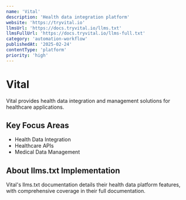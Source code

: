 ```yaml
---
name: 'Vital'
description: 'Health data integration platform'
website: 'https://tryvital.io'
llmsUrl: 'https://docs.tryvital.io/llms.txt'
llmsFullUrl: 'https://docs.tryvital.io/llms-full.txt'
category: 'automation-workflow'
publishedAt: '2025-02-24'
contentType: 'platform'
priority: 'high'
---
```


# Vital

Vital provides health data integration and management solutions for healthcare applications.

## Key Focus Areas

- Health Data Integration
- Healthcare APIs
- Medical Data Management

## About llms.txt Implementation

Vital's llms.txt documentation details their health data platform features, with comprehensive coverage in their full documentation.
